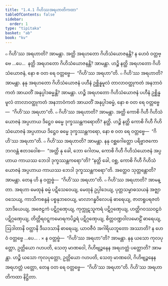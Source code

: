 ```yaml
---
title: "1.4.1 ဂိဟိဿအရဟာတိကထာ"
tableOfContents: false
sidebar:
  order: 1
type: "tipitaka"
basket: "ab"
book: "kv"
---
```



<DynamicBreadcrumb />

<Division number="387" book="kv" e="ch" v="32" p="202">

<Paragraph number="1292" book="kv">
๐ ဂိဟိ’ဿ အရဟာတိ? အာမန္တာ. အတ္ထိ အရဟတော ဂိဟိသံယောဇနန္တိ? န ဟေဝံ ဝတ္တဗ္ဗေ …ပေ…  နတ္ထိ အရဟတော ဂိဟိသံယောဇနန္တိ? အာမန္တာ. ဟဉ္စိ နတ္ထိ အရဟတော ဂိဟိသံယောဇနံ, နော စ ဝတ ရေ ဝတ္တဗ္ဗေ—  “ဂိဟိ’ဿ အရဟာ”တိ.
</Paragraph>

<Paragraph number="1293" book="kv">
๐ ဂိဟိ’ဿ အရဟာတိ? အာမန္တာ. နနု အရဟတော ဂိဟိသံယောဇနံ ပဟီနံ ဥစ္ဆိန္နမူလံ တာလာဝတ္ထုကတံ အနဘာဝံကတံ အာယတိံ အနုပ္ပါဒဓမ္မန္တိ? အာမန္တာ. ဟဉ္စိ အရဟတော ဂိဟိသံယောဇနံ ပဟီနံ ဥစ္ဆိန္နမူလံ တာလာဝတ္ထုကတံ အနဘာဝံကတံ အာယတိံ အနုပ္ပါဒဓမ္မံ, နော စ ဝတ ရေ ဝတ္တဗ္ဗေ—  “ဂိဟိ’ဿ အရဟာ”တိ.
</Paragraph>

<Paragraph number="1294" book="kv">
๐ ဂိဟိ’ဿ အရဟာတိ? အာမန္တာ. အတ္ထိ ကောစိ ဂိဟီ ဂိဟိသံယောဇနံ အပ္ပဟာယ ဒိဋ္ဌေဝ ဓမ္မေ ဒုက္ခဿန္တကရောတိ? နတ္ထိ. ဟဉ္စိ နတ္ထိ ကောစိ ဂိဟီ ဂိဟိသံယောဇနံ အပ္ပဟာယ ဒိဋ္ဌေဝ ဓမ္မေ ဒုက္ခဿန္တကရော, နော စ ဝတ ရေ ဝတ္တဗ္ဗေ—  “ဂိဟိ’ဿ အရဟာ”တိ.
</Paragraph>

<Paragraph number="1295" book="kv">
๐ ဂိဟိ’ဿ အရဟာတိ? အာမန္တာ. နနု ဝစ္ဆဂေါတ္တော ပရိဗ္ဗာဇကော ဘဂဝန္တံ ဧတဒဝေါစ—  “အတ္ထိ နု ခေါ, ဘော ဂေါတမ, ကောစိ ဂိဟီ ဂိဟိသံယောဇနံ အပ္ပဟာယ ကာယဿ ဘေဒါ ဒုက္ခဿန္တကရော”တိ? “နတ္ထိ ခေါ, ဝစ္ဆ, ကောစိ ဂိဟီ ဂိဟိသံယောဇနံ အပ္ပဟာယ ကာယဿ ဘေဒါ ဒုက္ခဿန္တကရော”တိ. အတ္ထေဝ သုတ္တန္တောတိ? အာမန္တာ. တေန ဟိ န ဝတ္တဗ္ဗံ—  “ဂိဟိ’ဿ အရဟာ”တိ.
</Paragraph>

<Paragraph number="1296" book="kv">
๐ ဂိဟိ’ဿ အရဟာတိ? အာမန္တာ. အရဟာ မေထုနံ ဓမ္မံ ပဋိသေဝေယျ, မေထုနံ ဥပ္ပါဒေယျ, ပုတ္တသမ္ဗာဓသယနံ အဇ္ဈာဝသေယျ, ကာသိကစန္ဒနံ ပစ္စနုဘဝေယျ, မာလာဂန္ဓဝိလေပနံ ဓာရေယျ, ဇာတရူပရဇတံ သာဒိယေယျ, အဇေဠကံ ပဋိဂ္ဂဏှေယျ, ကုက္ကုဋသူကရံ ပဋိဂ္ဂဏှေယျ, ဟတ္ထိဂဝဿဝဠဝံ ပဋိဂ္ဂဏှေယျ, တိတ္တိရဝဋ္ဋကမောရကပိဉ္ဇရံ ပဋိဂ္ဂဏှေယျ, စိတ္တဝဏ္ဍဝါလမောဠိံ ဓာရေယျ, ဩဒါတာနိ ဝတ္ထာနိ ဒီဃဒသာနိ ဓာရေယျ, ယာဝဇီဝံ အဂါရိယဘူတော အဿာတိ? န ဟေဝံ ဝတ္တဗ္ဗေ …ပေ… .
</Paragraph>

<Paragraph number="1297" book="kv">
× န ဝတ္တဗ္ဗံ—  “ဂိဟိ’ဿ အရဟာ”တိ? အာမန္တာ. နနု ယသော ကုလပုတ္တော, ဥတ္တိယော ဂဟပတိ, သေတု မာဏဝေါ, ဂိဟိဗျဉ္ဇနေန အရဟတ္တံ ပတ္တောတိ? အာမန္တာ. ဟဉ္စိ ယသော ကုလပုတ္တော, ဥတ္တိယော ဂဟပတိ, သေတု မာဏဝေါ, ဂိဟိဗျဉ္ဇနေန အရဟတ္တံ ပတ္တော, တေန ဝတ ရေ ဝတ္တဗ္ဗေ—  “ဂိဟိ’ဿ အရဟာ”တိ.

</Paragraph>
</Division>

<Paragraph number="1298" type="center" book="kv">
ဂိဟိ’ဿ အရဟာတိကထာ နိဋ္ဌိတာ.
</Paragraph>
